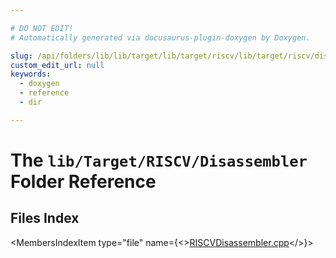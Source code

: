 ```yaml
---

# DO NOT EDIT!
# Automatically generated via docusaurus-plugin-doxygen by Doxygen.

slug: /api/folders/lib/lib/target/lib/target/riscv/lib/target/riscv/disassembler
custom_edit_url: null
keywords:
  - doxygen
  - reference
  - dir

---
```





# The `lib/Target/RISCV/Disassembler` Folder Reference

<DoxygenPage pluginConfig={pluginConfig}>



## Files Index

<MembersIndex>

<MembersIndexItem
  type="file"
  name={<><a href="/docs/api/files/lib/lib/target/lib/target/riscv/lib/target/riscv/disassembler/riscvdisassembler-cpp">RISCVDisassembler.cpp</a></>}>
</MembersIndexItem>

</MembersIndex>


</DoxygenPage>
